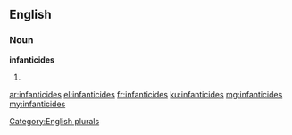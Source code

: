 ==English==

===Noun===
'''infanticides'''

# {{plural of|infanticide}}

[[Category:English plurals]]

[[ar:infanticides]]
[[el:infanticides]]
[[fr:infanticides]]
[[ku:infanticides]]
[[mg:infanticides]]
[[my:infanticides]]